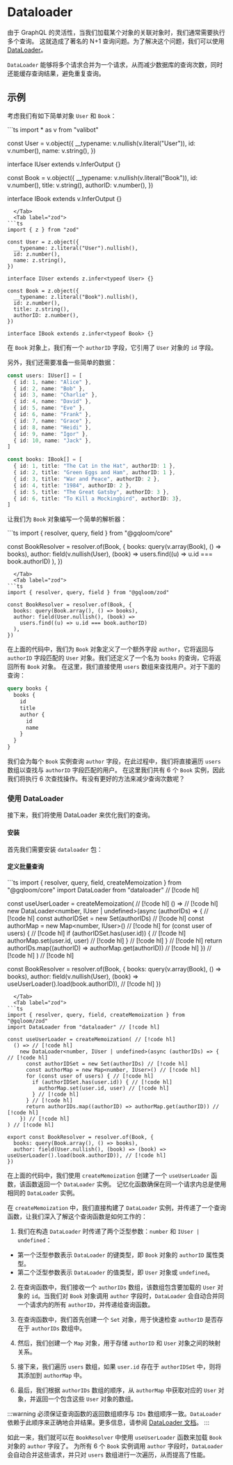 
# Dataloader

由于 GraphQL 的灵活性，当我们加载某个对象的关联对象时，我们通常需要执行多个查询。
这就造成了著名的 N+1 查询问题。为了解决这个问题，我们可以使用 [DataLoader](https://github.com/graphql/dataloader)。

`DataLoader` 能够将多个请求合并为一个请求，从而减少数据库的查询次数，同时还能缓存查询结果，避免重复查询。

## 示例

考虑我们有如下简单对象 `User` 和 `Book`：

<Tabs groupId='schema-builder'>
  <Tab label="valibot">
```ts
import * as v from "valibot"

const User = v.object({
  __typename: v.nullish(v.literal("User")),
  id: v.number(),
  name: v.string(),
})

interface IUser extends v.InferOutput<typeof User> {}

const Book = v.object({
  __typename: v.nullish(v.literal("Book")),
  id: v.number(),
  title: v.string(),
  authorID: v.number(),
})

interface IBook extends v.InferOutput<typeof Book> {}
```
  </Tab>
  <Tab label="zod">
```ts
import { z } from "zod"

const User = z.object({
  __typename: z.literal("User").nullish(),
  id: z.number(),
  name: z.string(),
})

interface IUser extends z.infer<typeof User> {}

const Book = z.object({
  __typename: z.literal("Book").nullish(),
  id: z.number(),
  title: z.string(),
  authorID: z.number(),
})

interface IBook extends z.infer<typeof Book> {}
```
  </Tab>
</Tabs>

在 `Book` 对象上，我们有一个 `authorID` 字段，它引用了 `User` 对象的 `id` 字段。

另外，我们还需要准备一些简单的数据：
```ts
const users: IUser[] = [
  { id: 1, name: "Alice" },
  { id: 2, name: "Bob" },
  { id: 3, name: "Charlie" },
  { id: 4, name: "David" },
  { id: 5, name: "Eve" },
  { id: 6, name: "Frank" },
  { id: 7, name: "Grace" },
  { id: 8, name: "Heidi" },
  { id: 9, name: "Igor" },
  { id: 10, name: "Jack" },
]

const books: IBook[] = [
  { id: 1, title: "The Cat in the Hat", authorID: 1 },
  { id: 2, title: "Green Eggs and Ham", authorID: 1 },
  { id: 3, title: "War and Peace", authorID: 2 },
  { id: 4, title: "1984", authorID: 2 },
  { id: 5, title: "The Great Gatsby", authorID: 3 },
  { id: 6, title: "To Kill a Mockingbird", authorID: 3},
]
```

让我们为 `Book` 对象编写一个简单的解析器：

<Tabs groupId='schema-builder'>
  <Tab label="valibot">
```ts
import { resolver, query, field } from "@gqloom/core"

const BookResolver = resolver.of(Book, {
  books: query(v.array(Book), () => books),
  author: field(v.nullish(User), (book) =>
    users.find((u) => u.id === book.authorID)
  ),
})
```
  </Tab>
  <Tab label="zod">
```ts
import { resolver, query, field } from "@gqloom/zod"

const BookResolver = resolver.of(Book, {
  books: query(Book.array(), () => books),
  author: field(User.nullish(), (book) =>
    users.find((u) => u.id === book.authorID)
  ),
})
```
  </Tab>
</Tabs>

在上面的代码中，我们为 `Book` 对象定义了一个额外字段 `author`，它将返回与 `authorID` 字段匹配的 `User` 对象。我们还定义了一个名为 `books` 的查询，它将返回所有 `Book` 对象。
在这里，我们直接使用 `users` 数组来查找用户。对于下面的查询：
```graphql
query books {
  books {
    id
    title
    author {
      id
      name
    }
  }
}
```
我们会为每个 `Book` 实例查询 `author` 字段，在此过程中，我们将直接遍历 `users` 数组以查找与 `authorID` 字段匹配的用户。
在这里我们共有 6 个 `Book` 实例，因此我们将执行 6 次查找操作。有没有更好的方法来减少查询次数呢？

### 使用 DataLoader
接下来，我们将使用 DataLoader 来优化我们的查询。

#### 安装
首先我们需要安装 `dataloader` 包：
<PackageManagerTabs command="install dataloader" />

#### 定义批量查询

<Tabs groupId='schema-builder'>
  <Tab label="valibot">
```ts
import { resolver, query, field, createMemoization } from "@gqloom/core"
import DataLoader from "dataloader" // [!code hl]

const useUserLoader = createMemoization( // [!code hl]
  () => // [!code hl]
    new DataLoader<number, IUser | undefined>(async (authorIDs) => { // [!code hl]
      const authorIDSet = new Set(authorIDs) // [!code hl]
      const authorMap = new Map<number, IUser>() // [!code hl]
      for (const user of users) { // [!code hl]
        if (authorIDSet.has(user.id)) { // [!code hl]
          authorMap.set(user.id, user) // [!code hl]
        } // [!code hl]
      } // [!code hl]
      return authorIDs.map((authorID) => authorMap.get(authorID)) // [!code hl]
    }) // [!code hl]
) // [!code hl]

const BookResolver = resolver.of(Book, {
  books: query(v.array(Book), () => books),
  author: field(v.nullish(User), (book) => useUserLoader().load(book.authorID)), // [!code hl]
})
```
  </Tab>
  <Tab label="zod">
```ts
import { resolver, query, field, createMemoization } from "@gqloom/zod"
import DataLoader from "dataloader" // [!code hl]

const useUserLoader = createMemoization( // [!code hl]
  () => // [!code hl]
    new DataLoader<number, IUser | undefined>(async (authorIDs) => { // [!code hl]
      const authorIDSet = new Set(authorIDs) // [!code hl]
      const authorMap = new Map<number, IUser>() // [!code hl]
      for (const user of users) { // [!code hl]
        if (authorIDSet.has(user.id)) { // [!code hl]
          authorMap.set(user.id, user) // [!code hl]
        } // [!code hl]
      } // [!code hl]
      return authorIDs.map((authorID) => authorMap.get(authorID)) // [!code hl]
    }) // [!code hl]
) // [!code hl]

export const BookResolver = resolver.of(Book, {
  books: query(Book.array(), () => books),
  author: field(User.nullish(), (book) => (book) => useUserLoader().load(book.authorID)), // [!code hl]
})
```
  </Tab>
</Tabs>

在上面的代码中，我们使用 `createMemoization` 创建了一个 `useUserLoader` 函数，该函数返回一个 `DataLoader` 实例。
记忆化函数确保在同一个请求内总是使用相同的 `DataLoader` 实例。

在 `createMemoization` 中，我们直接构建了 `DataLoader` 实例，并传递了一个查询函数，让我们深入了解这个查询函数是如何工作的：

1. 我们在构造 `DataLoader` 时传递了两个泛型参数：`number` 和 `IUser | undefined`：
  - 第一个泛型参数表示 `DataLoader` 的键类型，即 `Book` 对象的 `authorID` 属性类型。
  - 第二个泛型参数表示 `DataLoader` 的值类型，即 `User` 对象或 `undefined`。

2. 在查询函数中，我们接收一个 `authorIDs` 数组，该数组包含要加载的 `User` 对象的 `id`。当我们对 `Book` 对象调用 `author` 字段时，`DataLoader` 会自动合并同一个请求内的所有 `authorID`，并传递给查询函数。

3. 在查询函数中，我们首先创建一个 `Set` 对象，用于快速检查 `authorID` 是否存在于 `authorIDs` 数组中。

4. 然后，我们创建一个 `Map` 对象，用于存储 `authorID` 和 `User` 对象之间的映射关系。

5. 接下来，我们遍历 `users` 数组，如果 `user.id` 存在于 `authorIDSet` 中，则将其添加到 `authorMap` 中。

6. 最后，我们根据 `authorIDs` 数组的顺序，从 `authorMap` 中获取对应的 `User` 对象，并返回一个包含这些 `User` 对象的数组。

:::warning
必须保证查询函数的返回数组顺序与 `IDs` 数组顺序一致。`DataLoader` 依赖于此顺序来正确地合并结果。更多信息，请参阅 [DataLoader 文档](https://github.com/graphql/dataloader#batch-function)。
:::

如此一来，我们就可以在 `BookResolver` 中使用 `useUserLoader` 函数来加载 `Book` 对象的 `author` 字段了。
为所有 6 个 `Book` 实例调用 `author` 字段时，`DataLoader` 会自动合并这些请求，并只对 `users` 数组进行一次遍历，从而提高了性能。